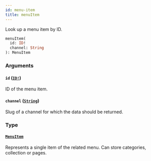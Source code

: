 ```yaml
---
id: menu-item
title: menuItem
---
```


Look up a menu item by ID.

```graphql
menuItem(
  id: ID!
  channel: String
): MenuItem

```

### Arguments

#### `id` ([`ID!`](/developer/api-reference/scalars/id.mdx))

ID of the menu item.

#### `channel` ([`String`](/developer/api-reference/scalars/string.mdx))

Slug of a channel for which the data should be returned.

### Type

#### [`MenuItem`](/developer/api-reference/objects/menu-item.mdx)

Represents a single item of the related menu. Can store categories, collection or pages.
